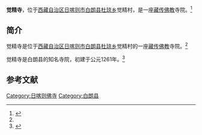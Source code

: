 {{Infobox Tibetan Buddhist monastery
|name =觉精寺
|image =
|image size = 250px
|alt = 
|caption = 
|t=
|w=
|to = 
|ipa={{IPA|}}
|z=
|thdl=
|e=
|tc=覺精寺
|s=觉精寺
|p=
|m=
|k=
|pushpin_map = 
|latd =  | latm =  | lats =  | latNS = 
|longd=  | longm= | longs =| longEW = 
|iso_region = 
|map_caption = 
|mapsize = 
|location_country = 中国
|location = {{CHN}}[[西藏自治区|西藏自治区]][[日喀则市|日喀则市]][[白朗县|白朗县]]
|coordinates_display =
|founded_by =
|date_founded =
|date_renovated =
|sect =
|mather =
|children =
|dedicated_to = 
|tulku =
|head_lama = 
|head_mgh =
|no._of_monks = 
|architecture = 
|festivals =
|footnotes = 
}}
'''觉精寺'''，位于[[西藏自治区|西藏自治区]][[日喀则市|日喀则市]][[白朗县|白朗县]][[杜琼乡|杜琼乡]]觉精村，是一座[[藏传佛教|藏传佛教]]寺院。<ref name=fjdh>{{Cite web |url=http://www.fjdh.com/ffzt/fjhy/ahsy2013/03/142815217797.html |title=觉精寺—白朗县—西藏寺院，佛教导航，2013年03月23日 |access-date=2013年9月23日 |archive-date=2013年9月27日 |archive-url=https://web.archive.org/web/20130927162452/http://www.fjdh.com/ffzt/fjhy/ahsy2013/03/142815217797.html |dead-url=no }}</ref>

==简介==
觉精寺是位于[[西藏自治区|西藏自治区]][[日喀则市|日喀则市]][[白朗县|白朗县]][[杜琼乡|杜琼乡]]觉精村的一座[[藏传佛教|藏传佛教]]寺院。<ref name=fjdh/>

觉精寺是白朗县的知名寺院，初建于公元1261年。<ref>{{Cite web |url=http://www.sjsmw.com/article.do?id=16011&mord= |title=日喀则地区白朗县本土介绍，世界商贸网，于2013-09-24查阅 |access-date=2013-09-23 |archive-date=2013-09-29 |archive-url=https://web.archive.org/web/20130929015607/http://www.sjsmw.com/article.do?id=16011&mord= |dead-url=no }}</ref>

==参考文献==
{{reflist}}

{{日喀则地标}}
[[Category:日喀则佛寺|Category:日喀则佛寺]]
[[Category:白朗县|Category:白朗县]]